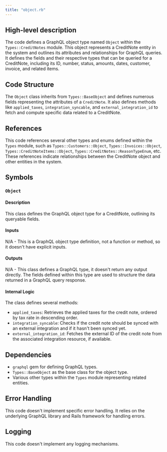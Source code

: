 ```yaml
---
title: "object.rb"
---
```


## High-level description
The code defines a GraphQL object type named `Object` within the `Types::CreditNotes` module. This object represents a CreditNote entity in the system and outlines its attributes and relationships for GraphQL queries. It defines the fields and their respective types that can be queried for a CreditNote, including its ID, number, status, amounts, dates, customer, invoice, and related items.

## Code Structure
The `Object` class inherits from `Types::BaseObject` and defines numerous fields representing the attributes of a `CreditNote`. It also defines methods like `applied_taxes`, `integration_syncable`, and `external_integration_id` to fetch and compute specific data related to a CreditNote.

## References
This code references several other types and enums defined within the `Types` module, such as `Types::Customers::Object`, `Types::Invoices::Object`, `Types::CreditNoteItems::Object`, `Types::CreditNotes::ReasonTypeEnum`, etc. These references indicate relationships between the CreditNote object and other entities in the system.

## Symbols

### `Object`
#### Description
This class defines the GraphQL object type for a CreditNote, outlining its queryable fields.

#### Inputs
N/A - This is a GraphQL object type definition, not a function or method, so it doesn't have explicit inputs.

#### Outputs
N/A - This class defines a GraphQL type, it doesn't return any output directly. The fields defined within this type are used to structure the data returned in a GraphQL query response.

#### Internal Logic
The class defines several methods:
- `applied_taxes`: Retrieves the applied taxes for the credit note, ordered by tax rate in descending order.
- `integration_syncable`: Checks if the credit note should be synced with an external integration and if it hasn't been synced yet.
- `external_integration_id`: Fetches the external ID of the credit note from the associated integration resource, if available.

## Dependencies
- `graphql` gem for defining GraphQL types.
- `Types::BaseObject` as the base class for the object type.
- Various other types within the `Types` module representing related entities.

## Error Handling
This code doesn't implement specific error handling. It relies on the underlying GraphQL library and Rails framework for handling errors.

## Logging
This code doesn't implement any logging mechanisms.

